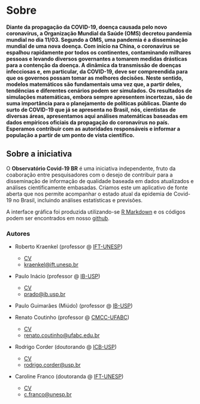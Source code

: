 Sobre
===================================== 


<b>Diante da propagação da COVID-19, doença causada pelo novo coronavírus, a Organização Mundial da Saúde (OMS) decretou pandemia mundial no dia 11/03. Segundo a OMS, uma pandemia é a disseminação mundial de uma nova doença. Com início na China, o coronavírus se espalhou rapidamente por todos os continentes, contaminando milhares pessoas e levando diversos governantes a tomarem medidas drásticas para a contenção da doença. A dinâmica da transmissão de doenças infecciosas e, em particular, da COVID-19, deve ser compreendida para que os governos possam tomar as melhores decisões. Neste sentido, modelos matemáticos são fundamentais uma vez que, a partir deles, tendências e diferentes cenários podem ser simulados. Os resultados de simulações matemáticas, embora sempre apresentem incertezas, são de suma importância para o planejamento de políticas públicas. Diante do surto de COVID-19 que já se apresenta no Brasil, nós, cientistas de diversas áreas, apresentamos aqui análises matemáticas baseadas em dados empíricos oficiais da propagação do coronavírus no país. Esperamos contribuir com as autoridades responsáveis e informar a população a partir de um ponto de vista científico.</b>

<p>

</p>

<h2>Sobre a iniciativa</h2>

O **Observatório Covid-19 BR** é uma iniciativa independente, fruto da coaboração entre pesquisadores com o desejo de contribuir para a disseminação de informação de qualidade baseada em dados atualizados e análises cientificamente embasadas. Criamos este um aplicativo de fonte aberta que nos permite acompanhar o estado atual da epidemia de Covid-19 no Brasil, incluindo análises estatísticas e previsões.


A interface gráfica foi produzida utilizando-se [R Markdown](https://rmarkdown.rstudio.com/) e os códigos podem ser encontrados em nosso [github](https://github.com/covid19br/covid19BR).


<h3>Autores</h3>

* Roberto Kraenkel (professor @ [IFT-UNESP](https://professores.ift.unesp.br/roberto.kraenkel/))
    + [CV](http://lattes.cnpq.br/8497878967418484)
    + <kraenkel@ift.unesp.br>

* Paulo Inácio (professor @ [IB-USP](http://ecologia.ib.usp.br/let/doku.php))
    + [CV](http://lattes.cnpq.br/3884092565521453)
    + <prado@ib.usp.br>

* Paulo Guimarães (Miúdo) (professor @ [IB-USP](http://guimaraeslab.weebly.com/))

* Renato Coutinho  (professor @ [CMCC-UFABC](http://professor.ufabc.edu.br/~renato.coutinho/))
    + [CV](http://lattes.cnpq.br/1301865568118160)
    + <renato.coutinho@ufabc.edu.br>

* Rodrigo Corder (doutorando @ [ICB-USP](http://ww3.icb.usp.br))
    + [CV](http://lattes.cnpq.br/9741820804547685)
    + <rodrigo.corder@usp.br>

* Caroline Franco (doutoranda @ [IFT-UNESP](https://www.ift.unesp.br/))
    + [CV](http://lattes.cnpq.br/1810788882318135)
    + <c.franco@unesp.br>

